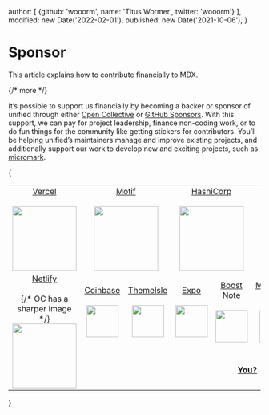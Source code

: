   author: [
    {github: 'wooorm', name: 'Titus Wormer', twitter: 'wooorm'}
  ],
  modified: new Date('2022-02-01'),
  published: new Date('2021-10-06'),
}

# Sponsor

This article explains how to contribute financially to MDX.

{/* more */}

It’s possible to support us financially by becoming a backer or sponsor of
unified through either [Open Collective][oc] or [GitHub Sponsors][gh].
With this support, we can pay for project leadership, finance non-coding work,
or to do fun things for the community like getting stickers for contributors.
You’ll be helping unified’s maintainers manage and improve existing projects,
and additionally support our work to develop new and exciting projects, such
as [micromark][].

{
  <table>
    <tr valign="middle">
      <td width="20%" align="center" rowSpan="2" colSpan="2">
        <a href="https://vercel.com">Vercel</a><br /><br />
        <a href="https://vercel.com"><img src="https://avatars1.githubusercontent.com/u/14985020?s=256&v=4" width="128" style={{display: 'block', maxWidth: '100%'}} /></a>
      </td>
      <td width="20%" align="center" rowSpan="2" colSpan="2">
        <a href="https://motif.land">Motif</a><br /><br />
        <a href="https://motif.land"><img src="https://avatars1.githubusercontent.com/u/74457950?s=256&v=4" width="128" style={{display: 'block', maxWidth: '100%'}} /></a>
      </td>
      <td width="20%" align="center" rowSpan="2" colSpan="2">
        <a href="https://www.hashicorp.com">HashiCorp</a><br /><br />
        <a href="https://www.hashicorp.com"><img src="https://avatars1.githubusercontent.com/u/761456?s=256&v=4" width="128" style={{display: 'block', maxWidth: '100%'}} /></a>
      </td>
      <td width="20%" align="center" rowSpan="2" colSpan="2">
        <a href="https://www.gitbook.com">GitBook</a><br /><br />
        <a href="https://www.gitbook.com"><img src="https://avatars1.githubusercontent.com/u/7111340?s=256&v=4" width="128" /></a>
      </td>
      <td width="20%" align="center" rowSpan="2" colSpan="2">
        <a href="https://www.gatsbyjs.org">Gatsby</a><br /><br />
        <a href="https://www.gatsbyjs.org"><img src="https://avatars1.githubusercontent.com/u/12551863?s=256&v=4" width="128" style={{display: 'block', maxWidth: '100%'}} /></a>
      </td>
    </tr>
    <tr valign="middle" />
    <tr valign="middle">
      <td width="20%" align="center" rowSpan="2" colSpan="2">
        <a href="https://www.netlify.com">Netlify</a><br /><br />
        {/* OC has a sharper image */}
        <a href="https://www.netlify.com"><img src="https://images.opencollective.com/netlify/4087de2/logo/256.png" width="128" style={{display: 'block', maxWidth: '100%'}} /></a>
      </td>
      <td width="10%" align="center">
        <a href="https://www.coinbase.com">Coinbase</a><br /><br />
        <a href="https://www.coinbase.com"><img src="https://avatars1.githubusercontent.com/u/1885080?s=256&v=4" width="64" style={{display: 'block', maxWidth: '100%'}} /></a>
      </td>
      <td width="10%" align="center">
        <a href="https://themeisle.com">ThemeIsle</a><br /><br />
        <a href="https://themeisle.com"><img src="https://avatars1.githubusercontent.com/u/58979018?s=128&v=4" width="64" style={{display: 'block', maxWidth: '100%'}} /></a>
      </td>
      <td width="10%" align="center">
        <a href="https://expo.io">Expo</a><br /><br />
        <a href="https://expo.io"><img src="https://avatars1.githubusercontent.com/u/12504344?s=128&v=4" width="64" style={{display: 'block', maxWidth: '100%'}} /></a>
      </td>
      <td width="10%" align="center">
        <a href="https://boostnote.io">Boost Note</a><br /><br />
        <a href="https://boostnote.io"><img src="https://images.opencollective.com/boosthub/6318083/logo/128.png" width="64" style={{display: 'block', maxWidth: '100%'}} /></a>
      </td>
      <td width="10%" align="center">
        <a href="https://markdown.space">Markdown Space</a><br /><br />
        <a href="https://markdown.space"><img src="https://images.opencollective.com/markdown-space/e1038ed/logo/128.png" width="64" style={{display: 'block', maxWidth: '100%'}} /></a>
      </td>
      <td width="10%" align="center">
        <a href="https://www.holloway.com">Holloway</a><br /><br />
        <a href="https://www.holloway.com"><img src="https://avatars1.githubusercontent.com/u/35904294?s=128&v=4" width="64" style={{display: 'block', maxWidth: '100%'}} /></a>
      </td>
      <td width="10%" />
      <td width="10%" />
    </tr>
    <tr valign="middle">
      <td width="100%" align="center" colSpan="8">
        <br />
        <a href="https://opencollective.com/unified"><strong>You?</strong></a>
        <br /><br />
      </td>
    </tr>
  </table>
}

[oc]: https://opencollective.com/unified

[gh]: https://github.com/sponsors/unifiedjs

[micromark]: https://github.com/micromark/micromark

